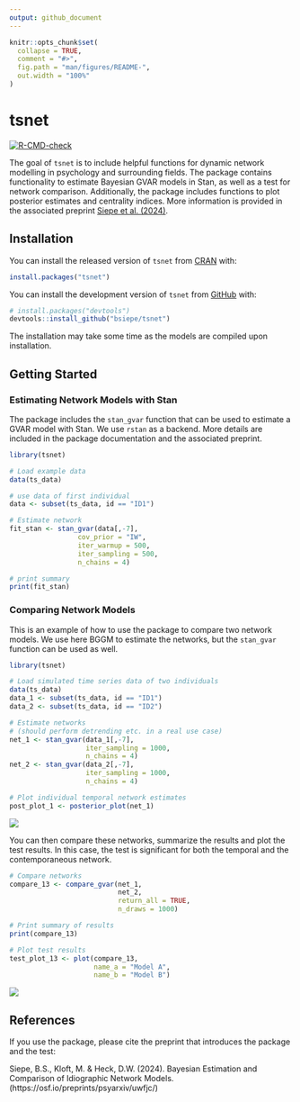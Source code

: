 ```yaml
---
output: github_document
---
```


<!-- README.md is generated from README.Rmd. Please edit that file -->

```r
knitr::opts_chunk$set(
  collapse = TRUE,
  comment = "#>",
  fig.path = "man/figures/README-",
  out.width = "100%"
)
```

# tsnet

<!-- badges: start -->
[![R-CMD-check](https://github.com/bsiepe/tsnet/actions/workflows/R-CMD-check.yaml/badge.svg)](https://github.com/bsiepe/tsnet/actions/workflows/R-CMD-check.yaml)
<!-- badges: end -->

The goal of `tsnet` is to include helpful functions for dynamic network modelling in psychology and surrounding fields. The package contains functionality to estimate Bayesian GVAR models in Stan, as well as a test for network comparison. Additionally, the package includes functions to plot posterior estimates and centrality indices. More information is provided in the associated preprint [Siepe et al. (2024)](https://osf.io/preprints/psyarxiv/uwfjc/).

## Installation

You can install the released version of `tsnet` from [CRAN](https://CRAN.R-project.org) with:

``` r
install.packages("tsnet")
```

You can install the development version of `tsnet` from [GitHub](https://github.com/bsiepe/tsnet) with:

``` r
# install.packages("devtools")
devtools::install_github("bsiepe/tsnet")
```

The installation may take some time as the models are compiled upon installation. 

## Getting Started

### Estimating Network Models with Stan

The package includes the `stan_gvar` function that can be used to estimate a GVAR model with Stan. We use `rstan` as a backend. More details are included in the package documentation and the associated preprint.

```r
library(tsnet)

# Load example data
data(ts_data)

# use data of first individual
data <- subset(ts_data, id == "ID1")

# Estimate network
fit_stan <- stan_gvar(data[,-7],
                 cov_prior = "IW",
                 iter_warmup = 500,
                 iter_sampling = 500,
                 n_chains = 4)

# print summary
print(fit_stan)

```


### Comparing Network Models

This is an example of how to use the package to compare two network models. We use here BGGM to estimate the networks, but the `stan_gvar` function can be used as well.

```r
library(tsnet)

# Load simulated time series data of two individuals
data(ts_data)
data_1 <- subset(ts_data, id == "ID1")
data_2 <- subset(ts_data, id == "ID2")

# Estimate networks
# (should perform detrending etc. in a real use case)
net_1 <- stan_gvar(data_1[,-7],
                   iter_sampling = 1000,
                   n_chains = 4)
net_2 <- stan_gvar(data_2[,-7],
                   iter_sampling = 1000,
                   n_chains = 4)

# Plot individual temporal network estimates
post_plot_1 <- posterior_plot(net_1)
```

![](man/figures/post_plot_example_tsnet.png)


You can then compare these networks, summarize the results and plot the test results. In this case, the test is significant for both the temporal and the contemporaneous network.
```r
# Compare networks
compare_13 <- compare_gvar(net_1, 
                           net_2,
                           return_all = TRUE,
                           n_draws = 1000)

# Print summary of results
print(compare_13)

# Plot test results
test_plot_13 <- plot(compare_13,
                     name_a = "Model A",
                     name_b = "Model B")
```

![](man/figures/test_plot_example.png)

## References
If you use the package, please cite the preprint that introduces the package and the test: 

Siepe, B.S., Kloft, M. & Heck, D.W. (2024). Bayesian Estimation and Comparison of Idiographic Network Models. (https://osf.io/preprints/psyarxiv/uwfjc/)
